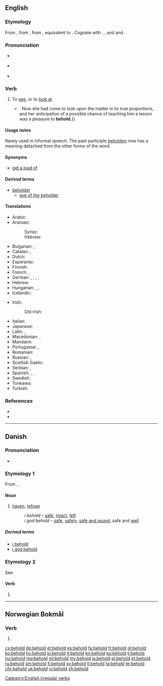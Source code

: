 ==English==

===Etymology===
From {{etyl|enm|en}} {{term|beholden|lang=enm}}, from {{etyl|ang|en}} {{term|behealdan||to hold, have, occupy, possess, guard, preserve, contain, belong, keep, observe, consider, behold, look at, gaze on, see, signify, avail, effect, take care, beware, be cautious, restrain, act, behave|lang=ang}}, from {{etyl|gem-pro|en}} {{m|gem-pro|*bihaldaną||to hold with, keep}}, equivalent to {{prefix|be|hold|lang=en}}. Cognate with {{etyl|nl|-}} {{term|behouden||to keep, restrain, preserve|lang=nl}}, {{etyl|de|-}} {{term|behalten||to keep, restrain, remember|lang=de}}, {{etyl|da|-}} and {{etyl|no|-}} {{term|beholde||to keep|lang=no}} and {{etyl|sv|-}} {{term|behålla||to keep|lang=sv}}.

===Pronunciation===
* {{a|UK}} {{IPA|/bɪˈhəʊld/|lang=en}}
* {{a|GenAm}} {{IPA|/bɪˈhoʊld/|lang=en}}
* {{audio|en-us-behold.ogg|Audio (US)|lang=en}}

===Verb===
{{en-verb|beholds|beholding|beheld|beheld|past_ptc2=beholden|past_ptc2_qual=rare}}

# {{context|transitive|lang=en}} To [[see]], or to [[look at]].
#*{{quote-book|year=1898|author={{w|Winston Churchill (novelist)|Winston Churchill}}
|title={{w|The Celebrity}}|chapter=8
|passage=The humor of my proposition appealed more strongly to Miss Trevor than I had looked for, and from that time forward she became her old self again;{{...}}. Now she had come to look upon the matter in its true proportions, and her anticipation of a possible chance of teaching him a lesson was a pleasure to '''behold'''.}}

====Usage notes====
Rarely used in informal speech. The past participle [[beholden]] now has a meaning detached from the other forms of the word.

====Synonyms====
* [[get a load of]]

====Derived terms====
* [[beholder]]
** [[eye of the beholder]]

====Translations====
{{trans-top|to see, to look at}}
* Arabic: {{t|ar|هُوَذَا|m}}
* Aramaic:
*: Syriac: {{t|arc|ܗܐ|tr=hā, ho|sc=Syrc}}
*: Hebrew: {{t|arc|הא|tr=hā, ho|sc=Hebr}}
* Bulgarian: {{t+|bg|гледам}}, {{t+|bg|виждам}}
* Catalan: {{t|ca|mirar}}, {{t|ca|vigilar}}
* Dutch: {{t+|nl|aanschouwen}}
* Esperanto: {{t|eo|rigardi}}
* Finnish: {{qualifier|1}} {{t|fi|katsoa}}
* French: {{t+|fr|regarder}}, {{t+|fr|voir}}
* German: {{t+|de|betrachten}}, {{t+|de|sehen}}, {{t+|de|schauen}}, {{t+|de|anschauen}}, {{t+|de|ansehen}}
* Hebrew: {{t+|he|הִנֵּה|tr=hiné|sc=Hebr}}
* Hungarian: {{t+|hu|meglát}}, {{t+|hu|észrevesz}}, {{t+|hu|megpillant}}
* Icelandic: {{t+|is|sjá}}
{{trans-mid}}
* Irish:
*: Old Irish: {{t|sga|ad·cí}}
* Italian: {{t+|it|guardare}}
* Japanese: {{t+|ja|見る|tr=miru}}
* Latin: {{t+|la|aspicio}}, {{t|la|tueor}}
* Macedonian: {{t|mk|гледа|sc=Cyrl}}, {{t|mk|следи|sc=Cyrl}}
* Mandarin: {{t+|cmn|看|tr=kàn|sc=Hani}}
* Portuguese: {{t+|pt|ver}}, {{t+|pt|contemplar}}
* Romanian: {{t+|ro|vedea}}
* Russian: {{t+|ru|смотреть}}, {{t+|ru|гляде́ть}}
* Scottish Gaelic: {{t|gd|amhairc}}
* Serbian: {{t|sh|posmatrati}}, {{t|sh|gledati}}
* Spanish: {{t|es|contemplar}}, {{t+|es|mirar}}, {{t+|es|observar}}
* Swedish: {{t|sv|skåda}}
* Tonkawa: {{t|tqw|ˀana}}
* Turkish: {{t+|tr|bakmak}}
{{trans-bottom}}

===References===
* {{R:Century 1911}}
* {{R:Webster 1913}}

[[Category:English irregular verbs]]

----

==Danish==

===Pronunciation===
* {{IPA|/behɔl/|[b̥eˈhʌlˀ]|lang=da}}

===Etymology 1===
From {{etyl|gml|da}} {{term|beholt|lang=gml}}, {{term|behalt|lang=gml}}.

====Noun====
{{head|da|noun}}

# {{qualifier|archaic|lang=da}} [[haven]], [[refuge]]
#: ''i behold'' –  [[safe]], [[intact]], [[left]] {{gloss|remaining}}
#: ''i god behold'' – [[safe]], [[safely]], [[safe and sound]], safe and [[well]]

=====Derived terms=====
* [[i behold]]
* [[i god behold]]

===Etymology 2===
See {{term|beholde||to keep|lang=da}}

====Verb====
{{head|da|verb form}}

# {{imperative of|beholde|lang=da}}

----
==Norwegian Bokmål==

===Verb===
{{head|nb|verb form}}

# {{form of|imperative|beholde|lang=nb}}

[[cs:behold]]
[[de:behold]]
[[et:behold]]
[[es:behold]]
[[fa:behold]]
[[fr:behold]]
[[gl:behold]]
[[ko:behold]]
[[hy:behold]]
[[io:behold]]
[[it:behold]]
[[kn:behold]]
[[ku:behold]]
[[li:behold]]
[[hu:behold]]
[[mg:behold]]
[[ml:behold]]
[[my:behold]]
[[ja:behold]]
[[pl:behold]]
[[pt:behold]]
[[ru:behold]]
[[sm:behold]]
[[fi:behold]]
[[sv:behold]]
[[tl:behold]]
[[ta:behold]]
[[te:behold]]
[[chr:behold]]
[[uk:behold]]
[[vi:behold]]
[[zh:behold]]